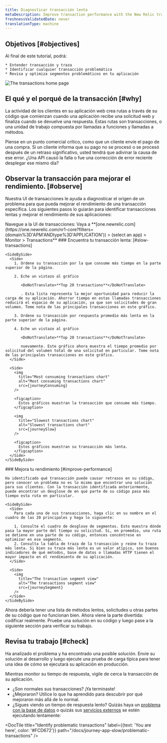 ```yaml
---
title: Diagnosticar transacción lenta
metaDescription: Improve transaction performance with the New Relic transactions UI.
freshnessValidatedDate: never
translationType: machine
---
```






## Objetivos [#objectives]

<SideBySide>
  <Side>
    Al final de este tutorial, podrá:

    * Entender transacción y traza
    * Identificar cualquier transacción problemática
    * Revisa y optimiza segmentos problemáticos en tu aplicación
  </Side>

  <Side>
    <img
      title="Transaction home page"
      alt="The transactions home page"
      src={journeyIntro}
    />
  </Side>
</SideBySide>

## El qué y el porqué de la transacción [#why]

La actividad de los clientes en su aplicación web crea rutas a través de su código que comienzan cuando una aplicación recibe una solicitud web y finaliza cuando se devuelve una respuesta. Estas rutas son transacciones, o una unidad de trabajo compuesta por llamadas a funciones y llamadas a métodos.

Piense en un punto comercial crítico, como que un cliente envíe el pago de una compra. Si un cliente informa que su pago no se procesó o se procesó después de un retraso significativo, usted tendrá que adivinar la causa de ese error. ¿Una API causó la falla o fue una corrección de error reciente desplegar ese mismo día?

## Observar la transacción para mejorar el rendimiento. [#observe]

Nuestra UI de transacciones le ayuda a diagnosticar el origen de un problema para que pueda mejorar el rendimiento de una transacción específica. Los siguientes pasos lo guiarán para identificar transacciones lentas y mejorar el rendimiento de sus aplicaciones:

<Steps>
  <Step>
    Navegue a la UI de transacciones: Vaya a <DoNotTranslate>**[one.newrelic.com](https://one.newrelic.com/nr1-core?filters=(domain%3D'APM'ANDtype%3D'APPLICATION')) > (select an app) > Monitor > Transactions**</DoNotTranslate>
  </Step>

  <Step>
    ### Encuentra tu transacción lenta: [#slow-transactions]

    <SideBySide>
      <Side>
        1. Ordene su transacción por la que consume más tiempo en la parte superior de la página.

        2. Eche un vistazo al gráfico

           <DoNotTranslate>**Top 20 transactions**</DoNotTranslate>

           . Esta lista representa la mejor oportunidad para reducir la carga de su aplicación. Ahorrar tiempo en estas llamadas transacciones reducirá el espacio de su aplicación, ya que son solicitudes de gran volumen. Tome nota de las principales transacciones en este gráfico.

        3. Ordene su transacción por respuesta promedio más lenta en la parte superior de la página.

        4. Eche un vistazo al gráfico

           <DoNotTranslate>**Top 20 transactions**</DoNotTranslate>

           nuevamente. Este gráfico ahora muestra el tiempo promedio por solicitud del volumen total de una solicitud en particular. Tome nota de las principales transacciones en este gráfico.
      </Side>

      <Side>
        <img
          title="Most consuming transactions chart"
          alt="Most consuming transactions chart"
          src={journeyConsuming}
        />

        <figcaption>
          Estos gráficos muestran la transacción que consume más tiempo.
        </figcaption>

        <img
          title="Slowest transactions chart"
          alt="Slowest transactions chart"
          src={journeySlow}
        />

        <figcaption>
          Estos gráficos muestran su transacción más lenta.
        </figcaption>
      </Side>
    </SideBySide>
  </Step>

  <Step>
    ### Mejora tu rendimiento [#improve-performance]

    Ha identificado qué transacción puede causar retrasos en su código, pero conocer un problema no es lo mismo que encontrar una solución para sus clientes. Con la transacción identificada anteriormente, puede encontrar un desglose de en qué parte de su código pasa más tiempo esta ruta en particular.

    <SideBySide>
      <Side>
        Para cada una de sus transacciones, haga clic en su nombre en el cuadro de las 20 principales y haga lo siguiente:

        1. Consulte el cuadro de desglose de segmentos. Esto muestra dónde pasa la mayor parte del tiempo su solicitud. Si, en promedio, una ruta se detiene en una parte de su código, entonces concéntrese en optimizar en ese segmento.
        2. Consulta la tabla de traza de la transacción y reúne tu traza más lenta. Si bien su traza más lenta es un valor atípico, son buenos indicadores de qué métodos, base de datos o llamadas HTTP tienen el mayor impacto en el rendimiento de su aplicación.
      </Side>

      <Side>
        <img
          title="The transaction segment view"
          alt="The transactions segment view"
          src={journeySegment}
        />
      </Side>
    </SideBySide>
  </Step>

  <Step>
    Ahora debería tener una lista de métodos lentos, solicitudes u otras partes de su código que no funcionan bien. Ahora viene la parte divertida: codificar realmente. Pruebe una solución en su código y luego pase a la siguiente sección para verificar su trabajo.
  </Step>
</Steps>

## Revisa tu trabajo [#check]

Ha analizado el problema y ha encontrado una posible solución. Envíe su solución al desarrollo y luego ejecute una prueba de carga típica para tener una idea de cómo se ejecutará su aplicación en producción.

Mientras monitor su tiempo de respuesta, vigile de cerca la transacción de su aplicación.

* ¿Son normales sus transacciones? ¡Ya terminaste!
* ¿Mejoraron? Utilice lo que ha aprendido para descubrir por qué mejoraron más allá de lo normal.
* ¿Sigues viendo un tiempo de respuesta lento? Quizás haya un [problema con la base de datos](/docs/journey-app-slow/slow-database-queries) o quizás sus [servicios externos](<>) se estén ejecutando lentamente:

<DocTiles numbered>
  <DocTile
    title="Prepare to triage your application"
    path="/docs/journey-app-slow/root-causes"
  />

  <DocTile
    title="Identify problematic transactions"
    label={{text: 'You are here', color: '#FCD672'}}
    path="/docs/journey-app-slow/problematic-transactions"
  />
</DocTiles>

<DocTiles>
  <DocTile
    title="Identify slow database queries"
    number="3"
    path="/docs/journey-app-slow/slow-database-queries"
  />

  <DocTile
    title="Identify slow external services"
    number="4"
    path="/docs/journey-app-slow/external-services"
  />

  <DocTile
    title="Create performance benchmarks"
    number="5"
    path="/docs/journey-app-slow/create-benchmarks/"
  />
</DocTiles>